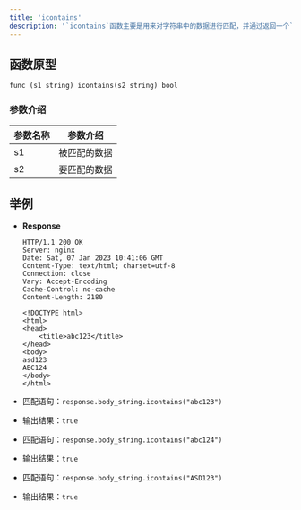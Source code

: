```yaml
---
title: 'icontains'
description: '`icontains`函数主要是用来对字符串中的数据进行匹配，并通过返回一个`bool`的结果来判断是否匹配成功，与contains不同的是，icontains 忽略大小写'
---
```


## 函数原型

`func (s1 string) icontains(s2 string) bool`

### 参数介绍

| 参数名称 | 参数介绍   |
|------|--------|
| s1   | 被匹配的数据 |
| s2   | 要匹配的数据 |

## 举例

- **Response**
  ```HTTP
  HTTP/1.1 200 OK
  Server: nginx
  Date: Sat, 07 Jan 2023 10:41:06 GMT
  Content-Type: text/html; charset=utf-8
  Connection: close
  Vary: Accept-Encoding
  Cache-Control: no-cache
  Content-Length: 2180
  
  <!DOCTYPE html>
  <html>
  <head>
      <title>abc123</title>
  </head>
  <body>
  asd123
  ABC124
  </body>
  </html>
  ```

- 匹配语句：`response.body_string.icontains("abc123")`
- 输出结果：`true`

- 匹配语句：`response.body_string.icontains("abc124")`
- 输出结果：`true`

- 匹配语句：`response.body_string.icontains("ASD123")`
- 输出结果：`true`
